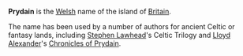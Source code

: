 '''Prydain''' is the [[Welsh]] name of the island of [[Britain]]. 

The name has been used by a number of authors for ancient Celtic or fantasy lands, including [[Stephen Lawhead]]'s Celtic Trilogy and [[Lloyd Alexander]]'s [[Chronicles of Prydain]].  

{{stub}}